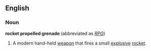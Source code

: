 ==English==
===Noun===
{{wikipedia}}
'''rocket propelled grenade'''  (abbreviated as ''[[RPG]]'')
# A modern hand-held [[weapon]] that fires a small [[explosive]] [[rocket]].